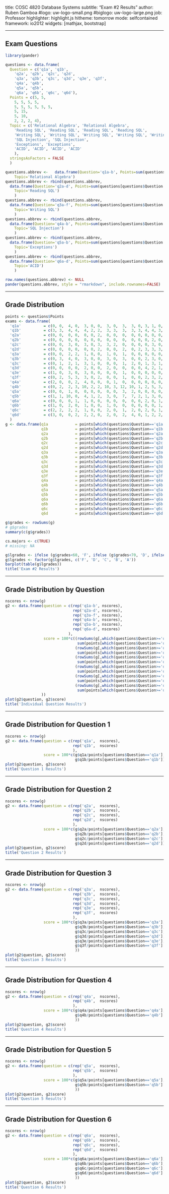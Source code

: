 title:        COSC 4820 Database Systems
subtitle:     "Exam #2 Results"
author:       Ruben Gamboa
#logo:         uw-logo-small.png
#biglogo:      uw-logo-large.png
job:          Professor
highlighter:  highlight.js
hitheme:      tomorrow
mode:         selfcontained
framework:    io2012
widgets:      [mathjax, bootstrap]

---

<style>
.title-slide {
     background-color: #EDE0CF; /* CBE7A5; #EDE0CF; ; #CA9F9D*/
     background-image: url(assets/img/uw-logo-large.png);
     background-repeat: no-repeat;
     background-position: center top;
   }
</style>

## Exam Questions

```r
library(pander)
```

```r
questions <- data.frame(
  Question = c('q1a', 'q1b',
    'q2a', 'q2b', 'q2c', 'q2d', 
    'q3a', 'q3b', 'q3c', 'q3d', 'q3e', 'q3f', 
    'q4a', 'q4b',
    'q5a', 'q5b',
    'q6a', 'q6b', 'q6c', 'q6d'),
  Points = c(5, 5,
    5, 5, 5, 5,
    5, 5, 5, 5, 5, 5,
    5, 15,
    5, 10,
    2, 2, 2, 4),
  Topic = c('Relational Algebra', 'Relational Algebra',
    'Reading SQL', 'Reading SQL', 'Reading SQL', 'Reading SQL', 
    'Writing SQL', 'Writing SQL', 'Writing SQL', 'Writing SQL', 'Writing SQL', 'Writing SQL',
    'SQL Injection', 'SQL Injection',
    'Exceptions', 'Exceptions',
    'ACID', 'ACID', 'ACID', 'ACID'
    ),
  stringsAsFactors = FALSE
  )

questions.abbrev <-   data.frame(Question='q1a-b', Points=sum(questions[questions$Question >= 'q1' & questions$Question < 'q2',2]), 
    Topic='Relational Algebra')
questions.abbrev <- rbind(questions.abbrev,
  data.frame(Question='q2a-d', Points=sum(questions[questions$Question >= 'q2' & questions$Question < 'q3',2]), 
    Topic='Reading SQL')
    )
questions.abbrev <- rbind(questions.abbrev,
  data.frame(Question='q3a-f', Points=sum(questions[questions$Question >= 'q3' & questions$Question < 'q4',2]), 
    Topic='Writing SQL')
    )
questions.abbrev <- rbind(questions.abbrev,
  data.frame(Question='q4a-b', Points=sum(questions[questions$Question >= 'q4' & questions$Question < 'q5',2]), 
    Topic='SQL Injection')
    )
questions.abbrev <- rbind(questions.abbrev,
  data.frame(Question='q5a-b', Points=sum(questions[questions$Question >= 'q5' & questions$Question < 'q6',2]), 
    Topic='Exceptions')
    )
questions.abbrev <- rbind(questions.abbrev,
  data.frame(Question='q6a-d', Points=sum(questions[questions$Question >= 'q6' & questions$Question < 'q7',2]), 
    Topic='ACID')
    )

row.names(questions.abbrev) <- NULL
pander(questions.abbrev, style = "rmarkdown", include.rownames=FALSE)
```

---

## Grade Distribution

```r
points <- questions$Points
exams <- data.frame(
  'q1a'          = c(0, 0,  4, 0,  3, 0, 0,  3, 0,  3,  3, 0, 3, 1, 0, 2, 0, 2, 2, 0),
  'q1b'          = c(3, 3,  4, 4,  4, 2, 2,  3, 3,  3,  3, 3, 4, 4, 3, 2, 2, 3, 3, 3),
  'q2a'          = c(0, 0,  0, 0,  0, 0, 2,  0, 0,  0,  0, 0, 0, 0, 0, 2, 0, 0, 0, 0),
  'q2b'          = c(0, 0,  0, 0,  0, 0, 0,  0, 0,  0,  0, 0, 0, 2, 0, 0, 2, 0, 0, 0),
  'q2c'          = c(0, 0,  3, 0,  3, 0, 3,  3, 2,  0,  0, 0, 0, 3, 0, 0, 0, 0, 0, 0),
  'q2d'          = c(0, 0,  0, 0,  0, 0, 2,  0, 0,  2,  0, 2, 3, 3, 3, 0, 3, 0, 1, 0),
  'q3a'          = c(0, 0,  2, 2,  1, 0, 0,  1, 0,  1,  0, 0, 0, 0, 0, 0, 0, 0, 0, 0),
  'q3b'          = c(0, 3,  4, 0,  3, 0, 0,  3, 0,  3,  0, 0, 2, 3, 0, 0, 0, 1, 3, 0),
  'q3c'          = c(0, 1,  2, 1,  3, 1, 0,  0, 0,  1,  2, 0, 1, 3, 1, 2, 0, 0, 5, 0),
  'q3d'          = c(0, 0,  0, 0,  2, 0, 0,  2, 0,  0,  0, 0, 4, 2, 1, 0, 1, 0, 0, 0),
  'q3e'          = c(1, 0,  3, 0,  3, 0, 0,  0, 0,  1,  0, 0, 0, 0, 0, 0, 1, 1, 0, 0),
  'q3f'          = c(0, 2,  5, 3,  3, 0, 2,  0, 0,  1,  0, 0, 2, 3, 2, 0, 3, 2, 0, 0),
  'q4a'          = c(2, 0,  0, 2,  4, 0, 0,  0, 1,  0,  0, 0, 0, 0, 0, 0, 0, 0, 0, 0),
  'q4b'          = c(0, 2,  2, 3, 10, 2, 2, 10, 3, 12, 10, 1, 2, 5, 3, 2, 4, 2, 2, 5),
  'q5a'          = c(0, 0,  1, 0,  0, 0, 0,  0, 0,  3,  2, 0, 0, 0, 0, 0, 0, 0, 0, 0),
  'q5b'          = c(1, 1, 10, 0,  4, 1, 2,  3, 0,  7,  7, 2, 1, 3, 0, 0, 2, 1, 0, 0),
  'q6a'          = c(0, 0,  0, 1,  1, 0, 0,  0, 0,  0,  0, 0, 2, 0, 1, 1, 0, 0, 2, 0),
  'q6b'          = c(1, 0,  2, 0,  1, 0, 0,  1, 0,  0,  0, 0, 0, 0, 1, 0, 0, 0, 0, 1),
  'q6c'          = c(2, 2,  2, 2,  1, 0, 0,  2, 0,  1,  2, 0, 2, 0, 1, 0, 2, 1, 1, 2),
  'q6d'          = c(3, 0,  0, 2,  2, 2, 0,  2, 0,  2,  4, 0, 1, 2, 2, 1, 0, 1, 2, 2)
  ) 
g <- data.frame(q1a            = points[which(questions$Question=='q1a')]  - exams$q1a,
                q1b            = points[which(questions$Question=='q1b')]  - exams$q1b,
                q2a            = points[which(questions$Question=='q2a')]  - exams$q2a,
                q2b            = points[which(questions$Question=='q2b')]  - exams$q2b,
                q2c            = points[which(questions$Question=='q2c')]  - exams$q2c,
                q2d            = points[which(questions$Question=='q2d')]  - exams$q2d,
                q3a            = points[which(questions$Question=='q3a')]  - exams$q3a,
                q3b            = points[which(questions$Question=='q3b')]  - exams$q3b,
                q3c            = points[which(questions$Question=='q3c')]  - exams$q3c,
                q3d            = points[which(questions$Question=='q3d')]  - exams$q3d,
                q3e            = points[which(questions$Question=='q3e')]  - exams$q3e,
                q3f            = points[which(questions$Question=='q3f')]  - exams$q3f,
                q4a            = points[which(questions$Question=='q4a')]  - exams$q4a,
                q4b            = points[which(questions$Question=='q4b')]  - exams$q4b,
                q5a            = points[which(questions$Question=='q5a')]  - exams$q5a,
                q5b            = points[which(questions$Question=='q5b')]  - exams$q5b,
                q6a            = points[which(questions$Question=='q6a')]  - exams$q6a,
                q6b            = points[which(questions$Question=='q6b')]  - exams$q6b,
                q6c            = points[which(questions$Question=='q6c')]  - exams$q6c,
                q6d            = points[which(questions$Question=='q6d')]  - exams$q6d)
                
g$grades <- rowSums(g)
# g$grades
summary(c(g$grades))

cs.majors <- c(TRUE)
# missing: NA

g$lgrades <- ifelse (g$grades<60, 'F', ifelse (g$grades<70, 'D', ifelse (g$grades<80, 'C', ifelse (g$grades<90, 'B', 'A'))))
g$lgrades <- factor(g$lgrades, c('F', 'D', 'C', 'B', 'A'))
barplot(table(g$lgrades))
title('Exam #2 Results')
```

---

## Grade Distribution by Question

```r
nscores <- nrow(g)
g2 <- data.frame(question = c(rep('q1a-b', nscores),
                              rep('q2a-d', nscores),
                              rep('q3a-f', nscores),
                              rep('q4a-b', nscores),
                              rep('q5a-b', nscores),
                              rep('q6a-d', nscores)
                            ),
                 score = 100*c((rowSums(g[,which(questions$Question>='q1' & questions$Question<'q2')]) / 
                                sum(points[which(questions$Question>='q1' & questions$Question<'q2')])),
                               (rowSums(g[,which(questions$Question>='q2' & questions$Question<'q3')]) / 
                                sum(points[which(questions$Question>='q2' & questions$Question<'q3')])),
                               (rowSums(g[,which(questions$Question>='q3' & questions$Question<'q4')]) / 
                                sum(points[which(questions$Question>='q3' & questions$Question<'q4')])),
                               (rowSums(g[,which(questions$Question>='q4' & questions$Question<'q5')]) / 
                                sum(points[which(questions$Question>='q4' & questions$Question<'q5')])),
                               (rowSums(g[,which(questions$Question>='q5' & questions$Question<'q6')]) / 
                                sum(points[which(questions$Question>='q5' & questions$Question<'q6')])),
                               (rowSums(g[,which(questions$Question>='q6' & questions$Question<'q7')]) / 
                                sum(points[which(questions$Question>='q6' & questions$Question<'q7')]))
                ))
plot(g2$question, g2$score)
title('Individual Question Results')
```

---

## Grade Distribution for Question 1

```r
nscores <- nrow(g)
g2 <- data.frame(question = c(rep('q1a',  nscores),
                              rep('q1b',  nscores)
                              ),
                 score = 100*c(g$q1a/points[questions$Question=='q1a'],
                               g$q1b/points[questions$Question=='q1b']))
plot(g2$question, g2$score)
title('Question 1 Results')
```

---

## Grade Distribution for Question 2

```r
nscores <- nrow(g)
g2 <- data.frame(question = c(rep('q2a',  nscores),
                              rep('q2b',  nscores),
                              rep('q2c',  nscores),
                              rep('q2d',  nscores)
                              ),
                 score = 100*c(g$q2a/points[questions$Question=='q2a'],
                               g$q2b/points[questions$Question=='q2b'],
                               g$q2c/points[questions$Question=='q2c'],
                               g$q2d/points[questions$Question=='q2d']))
plot(g2$question, g2$score)
title('Question 2 Results')
```

---

## Grade Distribution for Question 3

```r
nscores <- nrow(g)
g2 <- data.frame(question = c(rep('q3a',  nscores),
                              rep('q3b',  nscores),
                              rep('q3c',  nscores),
                              rep('q3d',  nscores),
                              rep('q3e',  nscores),
                              rep('q3f',  nscores)
                              ),
                 score = 100*c(g$q3a/points[questions$Question=='q3a'],
                               g$q3b/points[questions$Question=='q3b'],
                               g$q3c/points[questions$Question=='q3c'],
                               g$q3d/points[questions$Question=='q3d'],
                               g$q3e/points[questions$Question=='q3e'],
                               g$q3f/points[questions$Question=='q3f']
                               ))
plot(g2$question, g2$score)
title('Question 3 Results')
```

---

## Grade Distribution for Question 4

```r
nscores <- nrow(g)
g2 <- data.frame(question = c(rep('q4a',  nscores),
                              rep('q4b',  nscores)
                              ),
                 score = 100*c(g$q4a/points[questions$Question=='q4a'],
                               g$q4b/points[questions$Question=='q4b']
                               ))
plot(g2$question, g2$score)
title('Question 4 Results')
```

---

## Grade Distribution for Question 5

```r
nscores <- nrow(g)
g2 <- data.frame(question = c(rep('q5a',  nscores),
                              rep('q5b',  nscores)
                              ),
                 score = 100*c(g$q5a/points[questions$Question=='q5a'],
                               g$q5b/points[questions$Question=='q5b']
                               ))
plot(g2$question, g2$score)
title('Question 5 Results')
```

---

## Grade Distribution for Question 6

```r
nscores <- nrow(g)
g2 <- data.frame(question = c(rep('q6a',  nscores),
                              rep('q6b',  nscores),
                              rep('q6c',  nscores),
                              rep('q6d',  nscores)
                              ),
                 score = 100*c(g$q6a/points[questions$Question=='q6a'],
                               g$q6b/points[questions$Question=='q6b'],
                               g$q6c/points[questions$Question=='q6c'],
                               g$q6d/points[questions$Question=='q6d']
                               ))
plot(g2$question, g2$score)
title('Question 6 Results')
```

